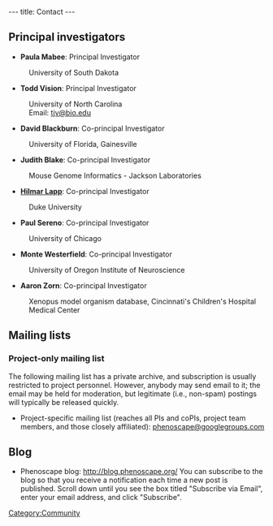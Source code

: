 ---
title: Contact
---

==Principal investigators==

* '''Paula Mabee''': Principal Investigator
:University of South Dakota

* '''Todd Vision''': Principal Investigator
:University of North Carolina
:Email: [mailto:tjv%40bio%2eunc%2eedu tjv&#64;bio&#46;edu]

* '''David Blackburn''': Co-principal Investigator
:University of Florida, Gainesville

* '''Judith Blake''': Co-principal Investigator
:Mouse Genome Informatics - Jackson Laboratories

* '''[[User:Hlapp|Hilmar Lapp]]''': Co-principal Investigator
:Duke University

* '''Paul Sereno''': Co-principal Investigator
:University of Chicago

* '''Monte Westerfield''': Co-principal Investigator
:University of Oregon Institute of Neuroscience

* '''Aaron Zorn''': Co-principal Investigator
:Xenopus model organism database, Cincinnati's Children's Hospital Medical Center

==Mailing lists==

=== Project-only mailing list ===

The following mailing list has a private archive, and subscription is usually restricted to project personnel. However, anybody may send email to it; the email may be held for moderation, but legitimate (i.e., non-spam) postings will typically be released quickly.
* Project-specific mailing list (reaches all PIs and coPIs, project team members, and those closely affiliated): [mailto:phenoscape%40googlegroups%2ecom phenoscape&#64;googlegroups&#46;com]

==Blog==

* Phenoscape blog: http://blog.phenoscape.org/ You can subscribe to the blog so that you receive a notification each time a new post is published. Scroll down until you see the box titled "Subscribe via Email", enter your email address, and click "Subscribe".

[[Category:Community]]